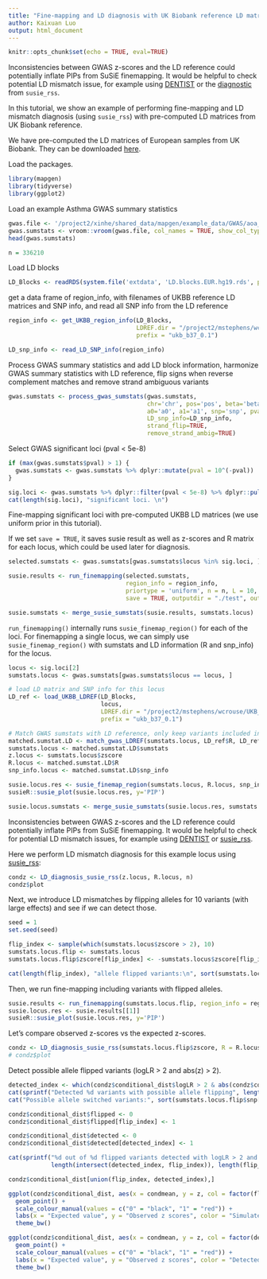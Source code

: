 ```yaml
---
title: "Fine-mapping and LD diagnosis with UK Biobank reference LD matrices"
author: Kaixuan Luo
output: html_document
---
```


```r
knitr::opts_chunk$set(echo = TRUE, eval=TRUE)
```

Inconsistencies between GWAS z-scores and the LD reference could 
potentially inflate PIPs from SuSiE finemapping. It would be helpful to 
check potential LD mismatch issue, for example using [DENTIST][DENTIST] or 
the [diagnostic][diagnostic-susie-rss] from `susie_rss`.

In this tutorial, we show an example of performing fine-mapping and
LD mismatch diagnosis (using `susie_rss`) 
with pre-computed LD matrices from UK Biobank reference.

We have pre-computed the LD matrices of European samples from UK Biobank. 
They can be downloaded [here][UKBB_LD].

Load the packages. 
```r
library(mapgen)
library(tidyverse)
library(ggplot2)
```

Load an example Asthma GWAS summary statistics
```r
gwas.file <- '/project2/xinhe/shared_data/mapgen/example_data/GWAS/aoa_v3_gwas_ukbsnps_susie_input.txt.gz'
gwas.sumstats <- vroom::vroom(gwas.file, col_names = TRUE, show_col_types = FALSE)
head(gwas.sumstats)

n = 336210
```
Load LD blocks
```r
LD_Blocks <- readRDS(system.file('extdata', 'LD.blocks.EUR.hg19.rds', package='mapgen'))
```

get a data frame of region_info, with filenames of UKBB reference LD matrices and SNP info,
and read all SNP info from the LD reference
```r
region_info <- get_UKBB_region_info(LD_Blocks,
                                    LDREF.dir = "/project2/mstephens/wcrouse/UKB_LDR_0.1_b37", 
                                    prefix = "ukb_b37_0.1")

LD_snp_info <- read_LD_SNP_info(region_info)
```

Process GWAS summary statistics and add LD block information,
harmonize GWAS summary statistics with LD reference,
flip signs when reverse complement matches and remove strand ambiguous variants
```r
gwas.sumstats <- process_gwas_sumstats(gwas.sumstats, 
                                       chr='chr', pos='pos', beta='beta', se='se', 
                                       a0='a0', a1='a1', snp='snp', pval='pval',
                                       LD_snp_info=LD_snp_info, 
                                       strand_flip=TRUE, 
                                       remove_strand_ambig=TRUE)
```

Select GWAS significant loci (pval < 5e-8)
```r
if (max(gwas.sumstats$pval) > 1) {
  gwas.sumstats <- gwas.sumstats %>% dplyr::mutate(pval = 10^(-pval))
}

sig.loci <- gwas.sumstats %>% dplyr::filter(pval < 5e-8) %>% dplyr::pull(locus) %>% unique()
cat(length(sig.loci), "significant loci. \n")
```

Fine-mapping significant loci with pre-computed UKBB LD matrices (we use uniform prior in this tutorial).

If we set `save = TRUE`, it saves susie result as well as z-scores and R matrix for each locus, 
which could be used later for diagnosis.

```r
selected.sumstats <- gwas.sumstats[gwas.sumstats$locus %in% sig.loci, ]

susie.results <- run_finemapping(selected.sumstats, 
                                 region_info = region_info, 
                                 priortype = 'uniform', n = n, L = 10,
                                 save = TRUE, outputdir = "./test", outname = "example")

susie.sumstats <- merge_susie_sumstats(susie.results, sumstats.locus)
```

`run_finemapping()` internally runs `susie_finemap_region()` for each of the loci. 
For finemapping a single locus, we can simply use `susie_finemap_region()` 
with sumstats and LD information (R and snp_info) for the locus.
```r
locus <- sig.loci[2]
sumstats.locus <- gwas.sumstats[gwas.sumstats$locus == locus, ]

# load LD matrix and SNP info for this locus
LD_ref <- load_UKBB_LDREF(LD_Blocks, 
                          locus, 
                          LDREF.dir = "/project2/mstephens/wcrouse/UKB_LDR_0.1_b37", 
                          prefix = "ukb_b37_0.1")

# Match GWAS sumstats with LD reference, only keep variants included in LD reference.
matched.sumstat.LD <- match_gwas_LDREF(sumstats.locus, LD_ref$R, LD_ref$snp_info)
sumstats.locus <- matched.sumstat.LD$sumstats
z.locus <- sumstats.locus$zscore
R.locus <- matched.sumstat.LD$R
snp_info.locus <- matched.sumstat.LD$snp_info

susie.locus.res <- susie_finemap_region(sumstats.locus, R.locus, snp_info.locus, n = n, L = 10, save = TRUE)
susieR::susie_plot(susie.locus.res, y='PIP')

susie.locus.sumstats <- merge_susie_sumstats(susie.locus.res, sumstats.locus)
```

Inconsistencies between GWAS z-scores and the LD reference could 
potentially inflate PIPs from SuSiE finemapping. It would be helpful to 
check for potential LD mismatch issues, for example using [DENTIST][DENTIST] or 
[susie_rss][diagnostic-susie-rss]. 

Here we perform LD mismatch diagnosis for this example locus using 
[susie_rss][diagnostic-susie-rss]:

```r
condz <- LD_diagnosis_susie_rss(z.locus, R.locus, n)
condz$plot
```

Next, we introduce LD mismatches by flipping alleles for 10 variants (with large effects) 
and see if we can detect those.
```r
seed = 1
set.seed(seed)

flip_index <- sample(which(sumstats.locus$zscore > 2), 10)
sumstats.locus.flip <- sumstats.locus
sumstats.locus.flip$zscore[flip_index] <- -sumstats.locus$zscore[flip_index]

cat(length(flip_index), "allele flipped variants:\n", sort(sumstats.locus.flip$snp[flip_index]), "\n")
```

Then, we run fine-mapping including variants with flipped alleles.
```r
susie.results <- run_finemapping(sumstats.locus.flip, region_info = region_info, priortype = 'uniform', n = n, L = 10)
susie.locus.res <- susie.results[[1]]
susieR::susie_plot(susie.locus.res, y='PIP')
```

Let's compare observed z-scores vs the expected z-scores.
```r
condz <- LD_diagnosis_susie_rss(sumstats.locus.flip$zscore, R = R.locus, n = n)
# condz$plot
```

Detect possible allele flipped variants (logLR > 2 and abs(z) > 2).
```r
detected_index <- which(condz$conditional_dist$logLR > 2 & abs(condz$conditional_dist$z) > 2)
cat(sprintf("Detected %d variants with possible allele flipping", length(detected_index)), "\n")
cat("Possible allele switched variants:", sort(sumstats.locus.flip$snp[detected_index]), "\n")

condz$conditional_dist$flipped <- 0
condz$conditional_dist$flipped[flip_index] <- 1

condz$conditional_dist$detected <- 0
condz$conditional_dist$detected[detected_index] <- 1

cat(sprintf("%d out of %d flipped variants detected with logLR > 2 and abs(z) > 2. \n", 
            length(intersect(detected_index, flip_index)), length(flip_index)))

condz$conditional_dist[union(flip_index, detected_index),]
```

```r
ggplot(condz$conditional_dist, aes(x = condmean, y = z, col = factor(flipped))) +
  geom_point() +
  scale_colour_manual(values = c("0" = "black", "1" = "red")) + 
  labs(x = "Expected value", y = "Observed z scores", color = "Simulated allele flipping") + 
  theme_bw()

ggplot(condz$conditional_dist, aes(x = condmean, y = z, col = factor(detected))) +
  geom_point() +
  scale_colour_manual(values = c("0" = "black", "1" = "red")) + 
  labs(x = "Expected value", y = "Observed z scores", color = "Detected allele flipping") + 
  theme_bw()
```

[DENTIST]: https://doi.org/10.1038/s41467-021-27438-7
[diagnostic-susie-rss]: https://stephenslab.github.io/susieR/articles/susierss_diagnostic.html
[UKBB_LD]: https://uchicago.box.com/s/jqocacd2fulskmhoqnasrknbt59x3xkn
